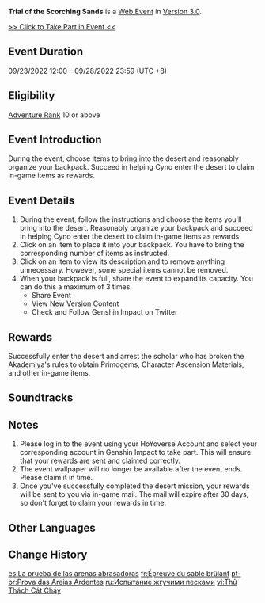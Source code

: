 {{Event Tabs}}
{{Event
|name              = Trial of the Scorching Sands
|image             = Trial of the Scorching Sands.png
|type              = Web
|group             = Character Release
|time_known        = yes
|time_start        = 2022-09-23 12:00:00
|time_start_offset = GMT+8
|time_end          = 2022-09-28 23:59:59
|time_end_offset   = GMT+8
|link              = https://genshin.hoyoverse.com/en/news/detail/24047
|link2             = https://act.hoyoverse.com/ys/event/e20220923cyno/index.html
|link2name         = Event Page
|characters        = Cyno
}}
{{Description|Thorough preparation is required before entering the desert, or else the blazing sun will burn away all weak-willed souls.
But at the same time, the sun's golden rays are capable of reaching into every corner and revealing the shadowy tracks of anyone up to no good.}}
'''Trial of the Scorching Sands''' is a [[Web Event]] in [[Version 3.0]].

[https://act.hoyoverse.com/ys/event/e20220923cyno/index.html >> Click to Take Part in Event <<]

==Event Duration==
09/23/2022 12:00 – 09/28/2022 23:59 (UTC +8)

==Eligibility==
[[Adventure Rank]] 10 or above

==Event Introduction==
During the event, choose items to bring into the desert and reasonably organize your backpack. Succeed in helping Cyno enter the desert to claim in-game items as rewards.

==Event Details==
# During the event, follow the instructions and choose the items you'll bring into the desert. Reasonably organize your backpack and succeed in helping Cyno enter the desert to claim in-game items as rewards.
# Click on an item to place it into your backpack. You have to bring the corresponding number of items as instructed.
# Click on an item to view its description and to remove anything unnecessary. However, some special items cannot be removed.
# When your backpack is full, share the event to expand its capacity. You can do this a maximum of 3 times.
#* Share Event
#* View New Version Content
#* Check and Follow Genshin Impact on Twitter

==Rewards==
Successfully enter the desert and arrest the scholar who has broken the Akademiya's rules to obtain Primogems, Character Ascension Materials, and other in-game items.
{{Card|Primogem|40}}{{Card|Vajrada Amethyst Fragment|3}}{{Card|Mora|20,000}}{{Card|Mystic Enhancement Ore|2}}

==Soundtracks==
{{Soundtracks by Category Table|type=eventgameplay}}

==Notes==
# Please log in to the event using your HoYoverse Account and select your corresponding account in Genshin Impact to take part. This will ensure that your rewards are sent and claimed correctly.
# The event wallpaper will no longer be available after the event ends. Please claim it in time.
# Once you've successfully completed the desert mission, your rewards will be sent to you via in-game mail. The mail will expire after 30 days, so don't forget to claim your rewards in time.

==Other Languages==
{{Other Languages
|en      = Trial of the Scorching Sands
|zhs     = 炽沙的考验
|zhs_rm  = Chìshā de Kǎoyàn
|zht     = 熾沙的考驗
|zht_rm  = Chìshā de Kǎoyàn
|zh_tl   = 
|ja      = 灼砂の試練
|ja_rm   = Shaku Suna no Shiren
|ja_tl   = Trial of the Burning Sand
|ko      = 불타는 사막의 시련
|ko_rm   = Bultaneun Samak-ui Siryeon
|ko_tl   = Trial of the Scorching Desert
|es      = La prueba de las arenas abrasadoras
|es_tl   = The Test of the Scorching Sands
|fr      = Épreuve du sable brûlant
|fr_tl   = Trial of the Burning Sand
|ru      = Испытание жгучими песками
|ru_tl   = Scorching Sand Trial
|th      = บททดสอบแห่งทรายที่แผดเผา
|th_rm   = Bot Thot-sop haeng Sai thi Phaet-phao
|th_tl   = Scorching Sand Trial
|vi      = Thử Thách Cát Cháy
|vi_tl   = 
|de      = Prüfung versengender Sande
|de_tl   = Trial of Scorching Sands
|id      = Ujian Pasir Membara
|id_tl   = Trial of the Burning Sands
|pt      = Prova das Areias Ardentes
|pt_tl   = 
}}

==Change History==
{{Change History|3.0}}

[[es:La prueba de las arenas abrasadoras]]
[[fr:Épreuve du sable brûlant]]
[[pt-br:Prova das Areias Ardentes]]
[[ru:Испытание жгучими песками]]
[[vi:Thử Thách Cát Cháy]]